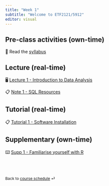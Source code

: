 ```yaml
---
title: "Week 1"
subtitle: "Welcome to ETF2121/5912"
editor: visual
---
```


## Pre-class activities (own-time)

📖 Read the [syllabus](/course-syllabus.html)

## Lecture (real-time)

🖥️ [Lecture 1 - Introduction to Data Analysis](/slides/lec-1.html)

📋 [Note 1 - SQL Resources ](/notes/w1a.html)

## Tutorial (real-time)

📋 [Tutorial 1 - Software Installation](/labs/lab-1.html)

## Supplementary (own-time)

⌨️ [Supp 1 - Familiarise yourself with R](/supplementary/supp1.qmd)

<br><br>

::: {style="font-size: 0.875em;"}
Back to [course schedule](/ "Course schedule") ⏎
:::
